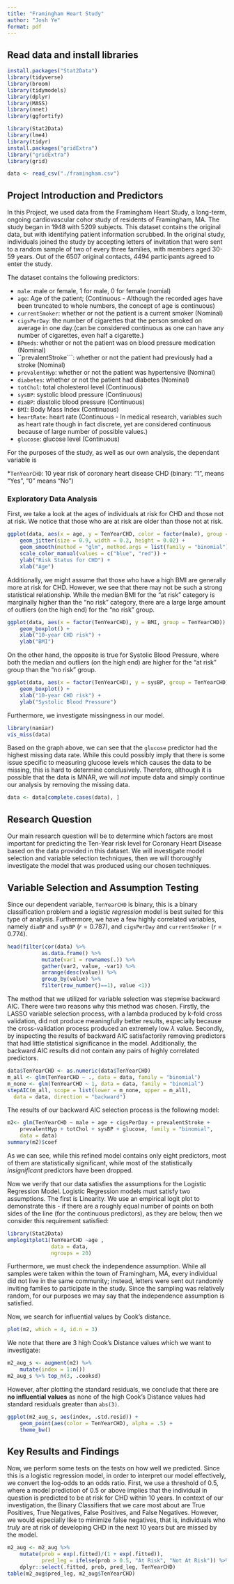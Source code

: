 ```yaml
---
title: "Framingham Heart Study"
author: "Josh Ye"
format: pdf
---
```


## Read data and install libraries

```r
install.packages("Stat2Data")
library(tidyverse)
library(broom)
library(tidymodels)
library(dplyr)
library(MASS)
library(nnet)
library(ggfortify)

library(Stat2Data)
library(lme4)
library(tidyr)
install.packages("gridExtra")              
library("gridExtra")
library(grid)
```

```r
data <- read_csv("./framingham.csv")
```

## Project Introduction and Predictors
In this Project, we used data from the Framingham Heart Study, a long-term, ongoing cardiovascular cohor study of residents of Framingham, MA. The study began in 1948 with 5209 subjects. This dataset contains the original data, but with identifying patient information scrubbed. In the original study, individuals joined the study by accepting letters of invitation that were sent to a random sample of two of every three families, with members aged 30-59 years. Out of the 6507 original contacts, 4494 participants agreed to enter the study. 

The dataset contains the following predictors: 

* ```male```: male or female, 1 for male, 0 for female (nomial)
* ```age```: Age of the patient; (Continuous - Although the recorded ages have been truncated to whole numbers, the concept of age is continuous)
* ```currentSmoker```: whether or not the patient is a current smoker (Nominal)
* ```cigsPerDay```: the number of cigarettes that the person smoked on average in one day.(can be considered continuous as one can have any number of cigarettes, even half a cigarette.)
* ```BPmeds```: whether or not the patient was on blood pressure medication (Nominal)
* ``prevalentStroke```: whether or not the patient had previously had a stroke (Nominal)
* ```prevalentHyp```: whether or not the patient was hypertensive (Nominal)
* ```diabetes```: whether or not the patient had diabetes (Nominal)
* ```totChol```: total cholesterol level (Continuous)
* ```sysBP```: systolic blood pressure (Continuous)
* ```diaBP```: diastolic blood pressure (Continuous)
* ```BMI```: Body Mass Index (Continuous)
* ```heartRate```: heart rate (Continuous - In medical research, variables such as heart rate though in fact discrete, yet are considered continuous because of large number of possible values.)
* ```glucose```: glucose level (Continuous)

For the purposes of the study, as well as our own analysis, the dependant variable is

*```TenYearCHD```: 10 year risk of coronary heart disease CHD (binary: “1”, means “Yes”, “0” means “No”)

### Exploratory Data Analysis

First, we take a look at the ages of individuals at risk for CHD and those not at risk. We notice that those who are at risk are older than those not at risk.

```r
ggplot(data, aes(x = age, y = TenYearCHD, color = factor(male), group = male)) + 
    geom_jitter(size = 0.9, width = 0.2, height = 0.02) +
    geom_smooth(method = "glm", method.args = list(family = "binomial"), se = FALSE) +
    scale_color_manual(values = c("blue", "red")) +
    ylab("Risk Status for CHD") +
    xlab("Age")

```

Additionally, we might assume that those who have a high BMI are generally more at risk for CHD. However, we see that there may not be such a strong statistical relationship. While the median BMI for the "at risk" category is marginally higher than the "no risk" category, there are a large large amount of outliers (on the high end) for the "no risk" group.

```r
ggplot(data, aes(x = factor(TenYearCHD), y = BMI, group = TenYearCHD)) +
    geom_boxplot() +
    xlab("10-year CHD risk") +
    ylab("BMI")
```

On the other hand, the opposite is true for Systolic Blood Pressure, where both the median and outliers (on the high end) are higher for the "at risk" group than the "no risk" group.

```r
ggplot(data, aes(x = factor(TenYearCHD), y = sysBP, group = TenYearCHD)) +
    geom_boxplot() +
    xlab("10-year CHD risk") +
    ylab("Systolic Blood Pressure")
```

Furthermore, we investigate missingness in our model. 
```r
library(naniar)
vis_miss(data)
```

Based on the graph above, we can see that the `glucose` predictor had the highest missing data rate. While this could possibly imply that there is some issue specific to measuring glucose levels which causes the data to be missing, this is hard to determine conclusively. Therefore, although it is possible that the data is MNAR, we will *not* impute data and simply continue our analysis by removing the missing data.

```r
data <- data[complete.cases(data), ]
```

## Research Question 
Our main research question will be to determine which factors are most important for predicting the Ten-Year risk level for Coronary Heart Disease based on the data provided in this dataset. We will investigate model selection and variable selection techniques, then we will thoroughly investigate the model that was produced using our chosen techniques.


## Variable Selection and Assumption Testing

Since our dependent variable, `TenYearCHD` is binary, this is a binary classification problem and a *logistic regression* model is best suited for this type of analysis. Furthermore, we have a few highly correlated variables, namely `diaBP` and `sysBP` ($r = 0.787$), and `cigsPerDay` and `currentSmoker` ($r = 0.774$).

```r
head(filter(cor(data) %>%
           as.data.frame() %>%
           mutate(var1 = rownames(.)) %>%
           gather(var2, value, -var1) %>%
           arrange(desc(value)) %>%
           group_by(value) %>%
           filter(row_number()==1), value <1))
```

The method that we utilized for variable selection was stepwise backward AIC. There were two reasons why this method was chosen. Firstly, the LASSO variable selection process, with a lambda produced by k-fold cross validation, did not produce meaningfully better results, especially because the cross-validation process produced an extremely low $\lambda$ value. Secondly, by inspecting the results of backward AIC satisfactorily removing predictors that had little statistical significance in the model. Additionally, the backward AIC results did not contain any pairs of highly correlated predictors.

```r
data$TenYearCHD <- as.numeric(data$TenYearCHD)
m_all <- glm(TenYearCHD ~ ., data = data, family = "binomial")
m_none <- glm(TenYearCHD ~ 1, data = data, family = "binomial")
stepAIC(m_all, scope = list(lower = m_none, upper = m_all),
  data = data, direction = "backward")
```

The results of our backward AIC selection process is the following model:

```r
m2<- glm(TenYearCHD ~ male + age + cigsPerDay + prevalentStroke + 
    prevalentHyp + totChol + sysBP + glucose, family = "binomial", 
    data = data)
summary(m2)$coef
```

As we can see, while this refined model contains only eight predictors, most of them are statistically significant, while most of the statistically *insignificant* predictors have been dropped.

Now we verify that our data satisfies the assumptions for the Logistic Regression Model. Logistic Regression models must satisfy two assumptions. The first is Linearity. We use an empirical logit plot to demonstrate this - if there are a roughly equal number of points on both sides of the line (for the continuous predictors), as they are below, then we consider this requirement satisfied:

```r
library(Stat2Data)
emplogitplot1(TenYearCHD ~age ,
              data = data,
              ngroups = 20)
```

Furthermore, we must check the independence assumption. While all samples were taken within the town of Framingham, MA, every individual did not live in the same community; instead, letters were sent out randomly inviting famlies to participate in the study. Since the sampling was relatively random, for our purposes we may say that the independence assumption is satisfied. 

Now, we search for influential values by Cook's distance.
```r
plot(m2, which = 4, id.n = 3)
```
We note that there are 3 high Cook's Distance values which we want to investigate: 
```r
m2_aug_s <- augment(m2) %>% 
    mutate(index = 1:n()) 
m2_aug_s %>% top_n(3, .cooksd)
```
However, after plotting the standard residuals, we conclude that there are **no influential values** as none of the high Cook's Distance values had standard residuals greater than ```abs(3)```.
```r
ggplot(m2_aug_s, aes(index, .std.resid)) + 
    geom_point(aes(color = TenYearCHD), alpha = .5) +
    theme_bw()
```
## Key Results and Findings
Now, we perform some tests on the tests on how well we predicted. Since this is a logistic regression model, in order to interpret our model effectively, we convert the log-odds to an odds ratio. First, we use a threshold of 0.5, where a model prediction of 0.5 or above implies that the individual in question is predicted to be at risk for CHD within 10 years. In context of our investigation, the Binary Classifiers that we care most about are True Positives, True Negatives, False Positives, and False Negatives. However, we would especially like to minimize false negatives, that is, individuals who *truly* are at risk of developing CHD in the next 10 years but are missed by the model. 
```r
m2_aug <- m2_aug %>% 
    mutate(prob = exp(.fitted)/(1 + exp(.fitted)),
           pred_leg = ifelse(prob > 0.5, "At Risk", "Not At Risk")) %>% 
    dplyr::select(.fitted, prob, pred_leg, TenYearCHD)
table(m2_aug$pred_leg, m2_aug$TenYearCHD)
```
